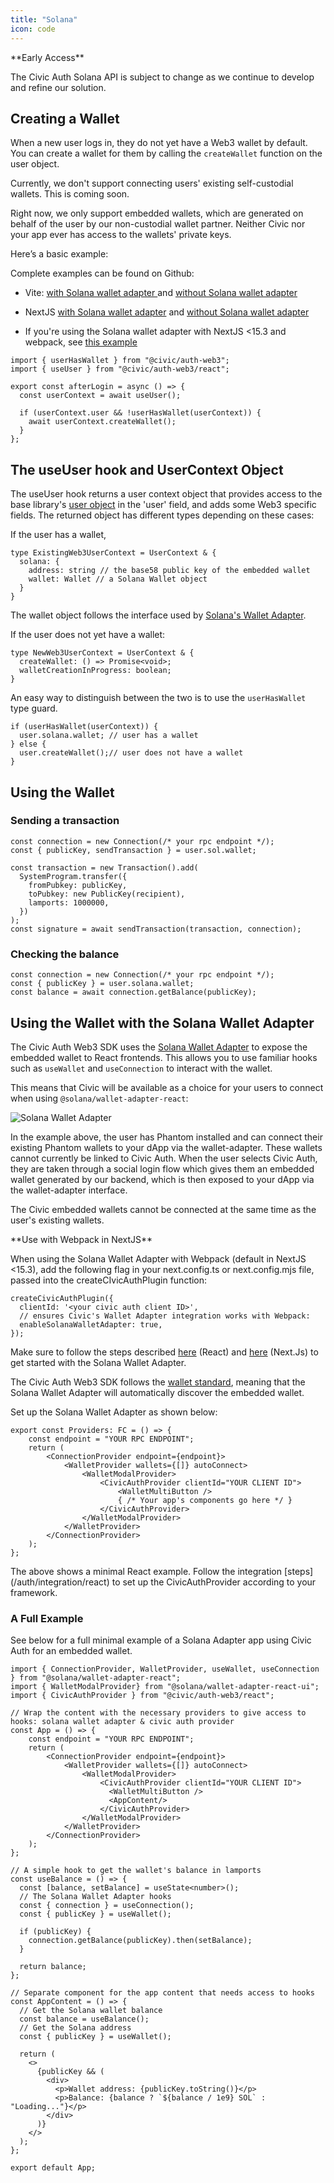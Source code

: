 ```yaml
---
title: "Solana"
icon: code
---
```


<Info>
**Early Access**

The Civic Auth Solana API is subject to change as we continue to develop and refine our solution.
</Info>

## Creating a Wallet

When a new user logs in, they do not yet have a Web3 wallet by default. You can create a wallet for them by calling the `createWallet` function on the user object.

<Info>
  Currently, we don't support connecting users' existing self-custodial wallets. This is coming soon.

  Right now, we only support embedded wallets, which are generated on behalf of the user by our non-custodial wallet partner. Neither Civic nor your app ever has access to the wallets' private keys.

</Info>

Here’s a basic example:

<Check>
Complete examples can be found on Github:

* Vite: [with Solana wallet adapter ](https://github.com/civicteam/civic-auth-examples/tree/main/packages/civic-auth-web3/solana/vite-wallet-adapter)and [without Solana wallet adapter](https://github.com/civicteam/civic-auth-examples/tree/main/packages/civic-auth-web3/solana/vite-no-wallet-adapter)

* NextJS [with Solana wallet adapter](https://github.com/civicteam/civic-auth-examples/tree/main/packages/civic-auth-web3/solana/next15-wallet-adapter) and [without Solana wallet adapter](https://github.com/civicteam/civic-auth-examples/tree/main/packages/civic-auth-web3/solana/next15-no-wallet-adapter)

* If you're using the Solana wallet adapter with NextJS \<15.3 and webpack, see [this example](https://github.com/civicteam/civic-auth-examples/tree/main/packages/civic-auth-web3/solana/next14-wallet-adapter)

</Check>

```tsx
import { userHasWallet } from "@civic/auth-web3";
import { useUser } from "@civic/auth-web3/react";

export const afterLogin = async () => {
  const userContext = await useUser();

  if (userContext.user && !userHasWallet(userContext)) {
    await userContext.createWallet();
  }
};
```

## **The useUser hook and UserContext Object**

The useUser hook returns a user context object that provides access to the base library's [user object](/auth/integration/react#user) in the 'user' field, and adds some Web3 specific fields. The returned object has different types depending on these cases:

If the user has a wallet,

```tsx
type ExistingWeb3UserContext = UserContext & {
  solana: {
    address: string // the base58 public key of the embedded wallet
    wallet: Wallet // a Solana Wallet object
  }
}
```

The wallet object follows the interface used by [Solana's Wallet Adapter](https://www.npmjs.com/package/@solana/wallet-adapter-react).

If the user does not yet have a wallet:

```tsx
type NewWeb3UserContext = UserContext & {
  createWallet: () => Promise<void>;
  walletCreationInProgress: boolean;
}
```

An easy way to distinguish between the two is to use the `userHasWallet` type guard.

```tsx
if (userHasWallet(userContext)) {
  user.solana.wallet; // user has a wallet
} else {
  user.createWallet();// user does not have a wallet
}
```

## Using the Wallet

### Sending a transaction

```tsx
const connection = new Connection(/* your rpc endpoint */);
const { publicKey, sendTransaction } = user.sol.wallet;

const transaction = new Transaction().add(
  SystemProgram.transfer({
    fromPubkey: publicKey,
    toPubkey: new PublicKey(recipient),
    lamports: 1000000,
  })
);
const signature = await sendTransaction(transaction, connection);
```

### Checking the balance

```tsx
const connection = new Connection(/* your rpc endpoint */);
const { publicKey } = user.solana.wallet;
const balance = await connection.getBalance(publicKey);
```

## Using the Wallet with the Solana Wallet Adapter

The Civic Auth Web3 SDK uses the [Solana Wallet Adapter](https://www.npmjs.com/package/@solana/wallet-adapter-react) to expose the embedded wallet to React frontends. This allows you to use familiar hooks such as `useWallet` and `useConnection` to interact with the wallet.

This means that Civic will be available as a choice for your users to connect when using `@solana/wallet-adapter-react`:

<Frame>
  <img src="/images/auth/web3/image-3.png" alt="Solana Wallet Adapter" className="image-80" />
</Frame>

In the example above, the user has Phantom installed and can connect their existing Phantom wallets to your dApp via the wallet-adapter. These wallets cannot currently be linked to Civic Auth. When the user selects Civic Auth, they are taken through a social login flow which gives them an embedded wallet generated by our backend, which is then exposed to your dApp via the wallet-adapter interface.

The Civic embedded wallets cannot be connected at the same time as the user's existing wallets.

<Info>
**Use with Webpack in NextJS**

When using the Solana Wallet Adapter with Webpack (default in NextJS \<15.3), add the following flag in your next.config.ts or next.config.mjs file, passed into the createCIvicAuthPlugin function:

```
createCivicAuthPlugin({
  clientId: '<your civic auth client ID>',
  // ensures Civic's Wallet Adapter integration works with Webpack:
  enableSolanaWalletAdapter: true,
});
```
</Info>

Make sure to follow the steps described [here](https://solana.com/developers/cookbook/wallets/connect-wallet-react) (React) and [here](https://solana.com/developers/guides/wallets/add-solana-wallet-adapter-to-nextjs) (Next.Js) to get started with the Solana Wallet Adapter.

The Civic Auth Web3 SDK follows the [wallet standard](https://github.com/wallet-standard/wallet-standard?tab=readme-ov-file), meaning that the Solana Wallet Adapter will automatically discover the embedded wallet.

Set up the Solana Wallet Adapter as shown below:

```tsx
export const Providers: FC = () => {
    const endpoint = "YOUR RPC ENDPOINT";
    return (
        <ConnectionProvider endpoint={endpoint}>
            <WalletProvider wallets={[]} autoConnect>
                <WalletModalProvider>
                    <CivicAuthProvider clientId="YOUR CLIENT ID">
                        <WalletMultiButton />
                        { /* Your app's components go here */ }
                    </CivicAuthProvider>
                </WalletModalProvider>
            </WalletProvider>
        </ConnectionProvider>
    );
};
```

<Info>
  The above shows a minimal React example. Follow the integration [steps](/auth/integration/react) to set up the CivicAuthProvider according to your framework.
</Info>

### A Full Example

See below for a full minimal example of a Solana Adapter app using Civic Auth for an embedded wallet.

```tsx
import { ConnectionProvider, WalletProvider, useWallet, useConnection } from "@solana/wallet-adapter-react";
import { WalletModalProvider} from "@solana/wallet-adapter-react-ui";
import { CivicAuthProvider } from "@civic/auth-web3/react";

// Wrap the content with the necessary providers to give access to hooks: solana wallet adapter & civic auth provider
const App = () => {
    const endpoint = "YOUR RPC ENDPOINT";
    return (
        <ConnectionProvider endpoint={endpoint}>
            <WalletProvider wallets={[]} autoConnect>
                <WalletModalProvider>
                    <CivicAuthProvider clientId="YOUR CLIENT ID">
                      <WalletMultiButton />
                      <AppContent/>
                    </CivicAuthProvider>
                </WalletModalProvider>
            </WalletProvider>
        </ConnectionProvider>
    );
};

// A simple hook to get the wallet's balance in lamports
const useBalance = () => {
  const [balance, setBalance] = useState<number>();
  // The Solana Wallet Adapter hooks
  const { connection } = useConnection();
  const { publicKey } = useWallet();

  if (publicKey) {
    connection.getBalance(publicKey).then(setBalance);
  }

  return balance;
};

// Separate component for the app content that needs access to hooks
const AppContent = () => {
  // Get the Solana wallet balance
  const balance = useBalance();
  // Get the Solana address
  const { publicKey } = useWallet();

  return (
    <>
      {publicKey && (
        <div>
          <p>Wallet address: {publicKey.toString()}</p>
          <p>Balance: {balance ? `${balance / 1e9} SOL` : "Loading..."}</p>
        </div>
      )}
    </>
  );
};

export default App;
```
